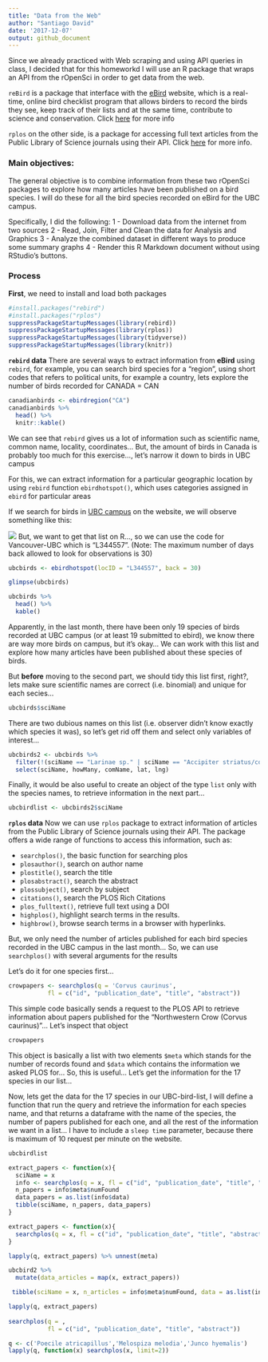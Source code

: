 ```yaml
---
title: "Data from the Web"
author: "Santiago David"
date: '2017-12-07'
output: github_document
---
```


Since we already practiced with Web scraping and using API queries in class, I decided that for this homeworkd I will use an R package that wraps an API from the rOpenSci in order to get data from the web.

`reBird` is a package that interface with the [eBird](http://ebird.org/content/ebird/) website, which is a real-time, online bird checklist program that allows birders to record the birds they see, keep track of their lists and at the same time, contribute to science and conservation. Click [here](https://github.com/ropensci/rebird) for more info

`rplos` on the other side, is a package for accessing full text articles from the Public Library of Science journals using their API. Click [here](https://github.com/ropensci/rplos) for more info.

### **Main objectives**: 
The general objective is to combine information from these two rOpenSci packages to explore how many articles have been published on a bird species. I will do these for all the bird species recorded on eBird for the UBC campus.

Specifically, I did the following:
1 - Download data from the internet from two sources
2 - Read, Join, Filter and Clean the data for Analysis and Graphics
3 - Analyze the combined dataset in different ways to produce some summary graphs
4 - Render this R Markdown document without using RStudio's buttons.

### **Process**

**First**, we need to install and load both packages
```r
#install.packages("rebird")
#install.packages("rplos")
suppressPackageStartupMessages(library(rebird))
suppressPackageStartupMessages(library(rplos))
suppressPackageStartupMessages(library(tidyverse))
suppressPackageStartupMessages(library(knitr))
```

**`rebird` data**
There are several ways to extract information from **eBird** using `rebird`, for example, you can search bird species for a "region", using short codes that refers to political units, for example a country, lets explore the number of birds recorded for CANADA = CAN

```r
canadianbirds <- ebirdregion("CA")
canadianbirds %>% 
  head() %>% 
  knitr::kable()
```

We can see that `rebird` gives us a lot of information such as scientific name, common name, locality, coordinates... But, the amount of birds in Canada is probably too much for this exercise..., let's narrow it down to birds in UBC campus

For this, we can extract information for a particular geographic location by using `rebird` function `ebirdhotspot()`, which uses categories assigned in `ebird` for particular areas

If we search for birds in [UBC campus](http://ebird.org/ebird/hotspot/L344557) on the website, we will observe something like this:

![](ebird_screenshot.png)
But, we want to get that list on R..., so we can use the code for Vancouver-UBC which is "L344557". (Note: The maximum number of days back allowed to look for observations is 30)

```r
ubcbirds <- ebirdhotspot(locID = "L344557", back = 30) 

glimpse(ubcbirds)

ubcbirds %>%
  head() %>%
  kable()
```

Apparently, in the last month, there have been only 19 species of birds recorded at UBC campus (or at least 19 submitted to ebird), we know there are way more birds on campus, but it's okay... We can work with this list and explore how many articles have been published about these species of birds. 

But **before** moving to the second part, we should tidy this list first, right?, lets make sure scientific names are correct (i.e. binomial) and unique for each secies...

```r
ubcbirds$sciName 
```

There are two dubious names on this list (i.e. observer didn't know exactly which species it was), so let's get rid off them and select only variables of interest...

```r
ubcbirds2 <- ubcbirds %>% 
  filter(!(sciName == "Larinae sp." | sciName == "Accipiter striatus/cooperii")) %>% 
  select(sciName, howMany, comName, lat, lng)
```

Finally, it would be also useful to create an object of the type `list` only with the species names, to retrieve information in the next part...

```r
ubcbirdlist <- ubcbirds2$sciName
```


**`rplos` data**
Now we can use `rplos` package to extract information of articles from the Public Library of Science journals using their API. The package offers a wide range of functions to access this information, such as:

- `searchplos()`, the basic function for searching plos
- `plosauthor()`, search on author name
- `plostitle()`, search the title
- `plosabstract()`, search the abstract
- `plossubject()`, search by subject
- `citations()`, search the PLOS Rich Citations
- `plos_fulltext()`, retrieve full text using a DOI
- `highplos()`, highlight search terms in the results.
- `highbrow()`, browse search terms in a browser with hyperlinks.

But, we only need the number of articles published for each bird species recorded in the UBC campus in the last month... So, we can use `searchplos()` with several arguments for the results

Let's do it for one species first...

```r
crowpapers <- searchplos(q = 'Corvus caurinus',
           fl = c("id", "publication_date", "title", "abstract"))
```

This simple code basically sends a request to the PLOS API to retrieve information about papers published for the "Northwestern Crow (Corvus caurinus)"... Let's inspect that object

```r
crowpapers
```

This object is basically a list with two elements `$meta` which stands for the number of records found and `$data` which contains the information we asked PLOS for... So, this is useful... Let's get the information for the 17 species in our list...

Now, lets get the data for the 17 species in our UBC-bird-list, I will define a function that run the query and retrieve the information for each species name, and that returns a dataframe with the name of the species, the number of papers published for each one, and all the rest of the information we want in a list... I have to include a `sleep time` parameter, because there is maximum of 10 request per minute on the website.

```r
ubcbirdlist

extract_papers <- function(x){
  sciName = x
  info <- searchplos(q = x, fl = c("id", "publication_date", "title", "abstract"), sleep = 10)
  n_papers = info$meta$numFound
  data_papers = as.list(info$data)
  tibble(sciName, n_papers, data_papers)
}

extract_papers <- function(x){
  searchplos(q = x, fl = c("id", "publication_date", "title", "abstract"), sleep = 10)
}

lapply(q, extract_papers) %>% unnest(meta)

ubcbird2 %>% 
  mutate(data_articles = map(x, extract_papers))

 tibble(sciName = x, n_articles = info$meta$numFound, data = as.list(info$data)) 

lapply(q, extract_papers)
  
searchplos(q = ,
           fl = c("id", "publication_date", "title", "abstract"))

q <- c('Poecile atricapillus','Melospiza melodia','Junco hyemalis')
lapply(q, function(x) searchplos(x, limit=2))
```



